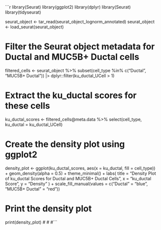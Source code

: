 

```r
library(Seurat)
library(ggplot2)
library(dplyr)
library(Seurat)
library(tidyseurat)

seurat_object <- tar_read(seurat_object_lognorm_annotated)
seurat_object <- load_seurat(seurat_object)

# Filter the Seurat object metadata for Ductal and MUC5B+ Ductal cells
filtered_cells <- seurat_object %>%
    subset(cell_type %in% c("Ductal", "MUC5B+ Ductal")) |>
    dplyr::filter(ku_ductal_UCell > 1)

# Extract the ku_ductal scores for these cells
ku_ductal_scores <- filtered_cells@meta.data %>%
    select(cell_type, ku_ductal = ku_ductal_UCell)

# Create the density plot using ggplot2
density_plot <- ggplot(ku_ductal_scores, aes(x = ku_ductal, fill = cell_type)) +
    geom_density(alpha = 0.5) +
    theme_minimal() +
    labs(
        title = "Density Plot of ku_ductal Scores for Ductal and MUC5B+ Ductal Cells",
        x = "ku_ductal Score",
        y = "Density"
    ) +
    scale_fill_manual(values = c("Ductal" = "blue", "MUC5B+ Ductal" = "red"))

# Print the density plot
print(density_plot)
#
#
#```
